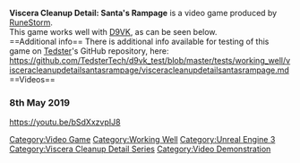 <strong>Viscera Cleanup Detail: Santa's Rampage</strong> is a video game produced by [[RuneStorm]].
<br />
This game works well with [[D9VK]], as can be seen below.
<br />
==Additional info==
There is additional info available for testing of this game on [[User:Tedster|Tedster]]'s GitHub repository, here:
<br />
https://github.com/TedsterTech/d9vk_test/blob/master/tests/working_well/visceracleanupdetailsantasrampage/visceracleanupdetailsantasrampage.md
<br />
==Videos==
===8th May 2019===
<youtube>https://youtu.be/bSdXxzvpIJ8</youtube>
[[Category:Video Game]]
[[Category:Working Well]]
[[Category:Unreal Engine 3]]
[[Category:Viscera Cleanup Detail Series]]
[[Category:Video Demonstration]]
